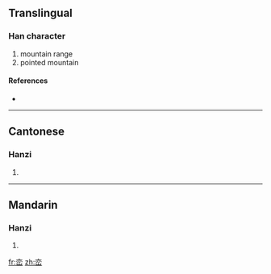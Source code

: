 {{also|巒}}
==Translingual==

===Han character===
{{Han char|rn=46|rad=山|as=06|sn=9|four=|canj=卜金山 (YCU)}}

# mountain range
# pointed mountain

====References====
* {{Han ref|kx=0311.061|dj=0611.110|hdz=10771.140|uh=5CE6|ud=23782}}

----

==Cantonese==

===Hanzi===
{{yue-hanzi|jyut=|y=lyun4|tra=巒}}

# {{defn|Cantonese}}

----

==Mandarin==

===Hanzi===
{{cmn-hanzi|tra=巒|pin=[[luán]] ([[luan2]])|wg=luan<sup>2</sup>}}

# {{defn|Mandarin}}

[[fr:峦]]
[[zh:峦]]